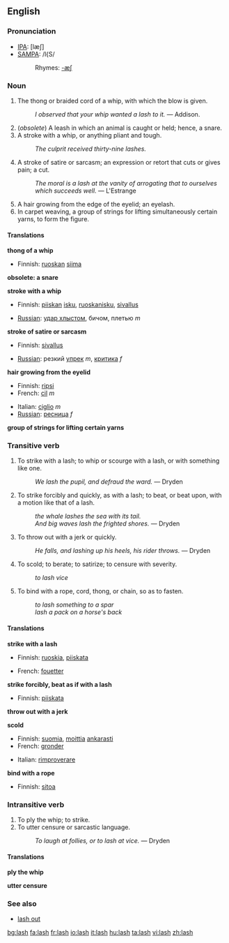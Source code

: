 ==English==

===Pronunciation===
*[[w:IPA|IPA]]: [læʃ]
*[[w:SAMPA|SAMPA]]: /l{S/
*:Rhymes: [[Rhymes:English:-æʃ|-æʃ]]

===Noun===
{{en-noun-reg-es}}

# The thong or braided cord of a whip, with which the blow is given.
#:''I observed that your whip wanted a lash to it.'' &mdash; Addison.
# (''obsolete'') A leash in which an animal is caught or held; hence, a snare.
# A stroke with a whip, or anything pliant and tough.
#:''The culprit received thirty-nine lashes.''
# A stroke of satire or sarcasm; an expression or retort that cuts or gives pain; a cut.
#:''The moral is a lash at the vanity of arrogating that to ourselves which succeeds well.'' &mdash; L'Estrange
# A hair growing from the edge of the eyelid; an eyelash.
# In carpet weaving, a group of strings for lifting simultaneously certain yarns, to form the figure.

====Translations====
'''thong of a whip'''
{{top}}
*Finnish: [[ruoskan]] [[siima]]
{{mid}}
{{bottom}}

'''obsolete: a snare'''
{{top}}
{{mid}}
{{bottom}}

'''stroke with a whip'''
{{top}}
*Finnish: [[piiskan]] [[isku]], [[ruoskanisku]], [[sivallus]]
{{mid}}
* [[Russian]]: [[удар хлыстом]], бичом, плетью ''m''
{{bottom}}

'''stroke of satire or sarcasm'''
{{top}}
*Finnish: [[sivallus]]
{{mid}}
* [[Russian]]: резкий [[упрек]] ''m'', [[критика]] ''f''
{{bottom}}

'''hair growing from the eyelid'''
{{top}}
*Finnish: [[ripsi]]
*French: [[cil]] ''m''
{{mid}}
*Italian: [[ciglio]] ''m''
* [[Russian]]: [[ресница]] ''f''
{{bottom}}

'''group of strings for lifting certain yarns'''
{{top}}
{{mid}}
{{bottom}}

===Transitive verb===
{{en-infl-reg-sibilant|la|sh|}}

# To strike with a lash; to whip or scourge with a lash, or with something like one.
#:''We lash the pupil, and defraud the ward.'' &mdash; Dryden
# To strike forcibly and quickly, as with a lash; to beat, or beat upon, with a motion like that of a lash.
#:''the whale lashes the sea with its tail.''
#:''And big waves lash the frighted shores.'' &mdash; Dryden
# To throw out with a jerk or quickly.
#:''He falls, and lashing up his heels, his rider throws.'' &mdash; Dryden
# To scold; to berate; to satirize; to censure with severity.
#:''to lash vice''
# To bind with a rope, cord, thong, or chain, so as to fasten.
#:''to lash something to a spar''
#:''lash a pack on a horse's back''

====Translations====
'''strike with a lash'''
{{top}}
*Finnish: [[ruoskia]], [[piiskata]]
{{mid}}
*French: [[fouetter]]
{{bottom}}

'''strike forcibly, beat as if with a lash'''
{{top}}
*Finnish: [[piiskata]]
{{mid}}
{{bottom}}

'''throw out with a jerk'''
{{top}}
{{mid}}
{{bottom}}

'''scold'''
{{top}}
*Finnish: [[suomia]], [[moittia]] [[ankarasti]]
*French: [[gronder]]
{{mid}}
*Italian: [[rimproverare]]
{{bottom}}

'''bind with a rope'''
{{top}}
*Finnish: [[sitoa]]
{{mid}}
{{bottom}}

===Intransitive verb===
{{en-infl-reg-sibilant|la|sh|}}

# To ply the whip; to strike.
# To utter censure or sarcastic language.
#:''To laugh at follies, or to lash at vice.'' &mdash; Dryden

====Translations====
'''ply the whip'''
{{top}}
{{mid}}
{{bottom}}

'''utter censure'''
{{top}}
{{mid}}
{{bottom}}

===See also===
*[[lash out]]<!-- to strike out wildly or furiously. -->

[[bg:lash]]
[[fa:lash]]
[[fr:lash]]
[[io:lash]]
[[it:lash]]
[[hu:lash]]
[[ta:lash]]
[[vi:lash]]
[[zh:lash]]